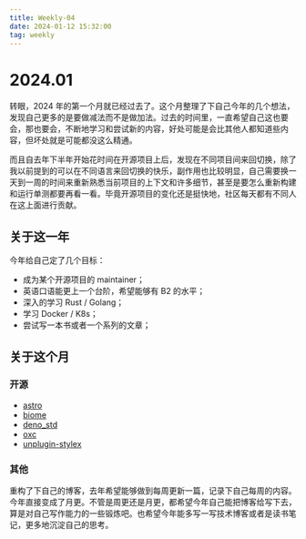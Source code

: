 ```yaml
---
title: Weekly-04
date: 2024-01-12 15:32:00
tag: weekly
---
```


# 2024.01

转眼，2024 年的第一个月就已经过去了。这个月整理了下自己今年的几个想法，发现自己更多的是要做减法而不是做加法。过去的时间里，一直希望自己这也要会，那也要会，不断地学习和尝试新的内容，好处可能是会比其他人都知道些内容，但坏处就是可能都没这么精通。

而且自去年下半年开始花时间在开源项目上后，发现在不同项目间来回切换，除了我以前提到的可以在不同语言来回切换的快乐，副作用也比较明显，自己需要换一天到一周的时间来重新熟悉当前项目的上下文和许多细节，甚至是要怎么重新构建和运行单测都要再看一看。毕竟开源项目的变化还是挺快地，社区每天都有不同人在这上面进行贡献。

## 关于这一年

今年给自己定了几个目标：

- 成为某个开源项目的 maintainer；
- 英语口语能更上一个台阶，希望能够有 B2 的水平；
- 深入的学习 Rust / Golang；
- 学习 Docker / K8s；
- 尝试写一本书或者一个系列的文章；

## 关于这个月

### 开源

- [astro](https://github.com/withastro/astro/pulls/eryue0220)
- [biome](https://github.com/biomejs/biome/pulls/eryue0220)
- [deno_std](https://github.com/denoland/deno_std/pulls/eryue0220)
- [oxc](https://github.com/oxc-project/oxc/pulls/eryue0220)
- [unplugin-stylex](https://github.com/eryue0220/unplugin-stylex)

### 其他

重构了下自己的博客，去年希望能够做到每周更新一篇，记录下自己每周的内容。今年直接变成了月更。不管是周更还是月更，都希望今年自己能把博客给写下去，算是对自己写作能力的一些锻炼吧。也希望今年能多写一写技术博客或者是读书笔记，更多地沉淀自己的思考。
